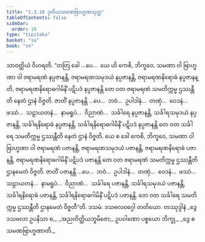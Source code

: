 ```yaml
---
title: "1.3.10 ဒုတိယသမဏဗြာဟ္မဏသုတ္တ"
tableOfContents: false
sidebar:
  order: 10
type: "tipitaka"
basket: "su"
book: "sn"
---
```



<DynamicBreadcrumb />

<Division number="30" book="sn" e="ch" v="18" p="283">

<Paragraph number="201" book="sn">
သာဝတ္ထိယံ ဝိဟရတိ. “တတြ ခေါ …ပေ…  ယေ ဟိ ကေစိ, ဘိက္ခဝေ, သမဏာ ဝါ ဗြာဟ္မဏာ ဝါ ဇရာမရဏံ နပ္ပဇာနန္တိ, ဇရာမရဏသမုဒယံ နပ္ပဇာနန္တိ, ဇရာမရဏနိရောဓံ နပ္ပဇာနန္တိ, ဇရာမရဏနိရောဓဂါမိနိံ ပဋိပဒံ နပ္ပဇာနန္တိ တေ ဝတ ဇရာမရဏံ သမတိက္ကမ္မ ဌဿန္တီတိ နေတံ ဌာနံ ဝိဇ္ဇတိ. ဇာတိံ နပ္ပဇာနန္တိ …ပေ…  ဘဝံ…  ဥပါဒါနံ…  တဏှံ…  ဝေဒနံ…  ဖဿံ…  သဠာယတနံ…  နာမရူပံ…  ဝိညာဏံ…  သင်္ခါရေ နပ္ပဇာနန္တိ, သင်္ခါရသမုဒယံ နပ္ပဇာနန္တိ, သင်္ခါရနိရောဓံ နပ္ပဇာနန္တိ, သင်္ခါရနိရောဓဂါမိနိံ ပဋိပဒံ နပ္ပဇာနန္တိ တေ ဝတ သင်္ခါရေ သမတိက္ကမ္မ ဌဿန္တီတိ နေတံ ဌာနံ ဝိဇ္ဇတိ.
</Paragraph>

<Paragraph number="202" book="sn">
ယေ စ ခေါ ကေစိ, ဘိက္ခဝေ, သမဏာ ဝါ ဗြာဟ္မဏာ ဝါ ဇရာမရဏံ ပဇာနန္တိ, ဇရာမရဏသမုဒယံ ပဇာနန္တိ, ဇရာမရဏနိရောဓံ ပဇာနန္တိ, ဇရာမရဏနိရောဓဂါမိနိံ ပဋိပဒံ ပဇာနန္တိ တေ ဝတ ဇရာမရဏံ သမတိက္ကမ္မ ဌဿန္တီတိ ဌာနမေတံ ဝိဇ္ဇတိ. ဇာတိံ ပဇာနန္တိ …ပေ…  ဘဝံ…  ဥပါဒါနံ…  တဏှံ…  ဝေဒနံ…  ဖဿံ…  သဠာယတနံ…  နာမရူပံ…  ဝိညာဏံ…  သင်္ခါရေ ပဇာနန္တိ, သင်္ခါရသမုဒယံ ပဇာနန္တိ, သင်္ခါရနိရောဓံ ပဇာနန္တိ, သင်္ခါရနိရောဓဂါမိနိံ ပဋိပဒံ ပဇာနန္တိ. တေ ဝတ သင်္ခါရေ သမတိက္ကမ္မ ဌဿန္တီတိ ဌာနမေတံ ဝိဇ္ဇတီ”တိ.

</Paragraph>
</Division>

<Paragraph number="203" type="center" book="sn">
ဒသမံ.



</Paragraph>

<Paragraph number="204" type="center" book="sn">
ဒသဗလဝဂ္ဂေါ တတိယော.



</Paragraph>

<Paragraph number="205" type="center" book="sn">
တဿုဒ္ဒါနံ


</Paragraph>

<Paragraph number="206" type="verses" book="sn">
_ဒွေ ဒသဗလာ ဥပနိသာ စ,_  
_အညတိတ္ထိယဘူမိဇော;_  
ဥပဝါဏော ပစ္စယော ဘိက္ခု,_  
_ဒွေ စ သမဏဗြာဟ္မဏာတိ._
</Paragraph>